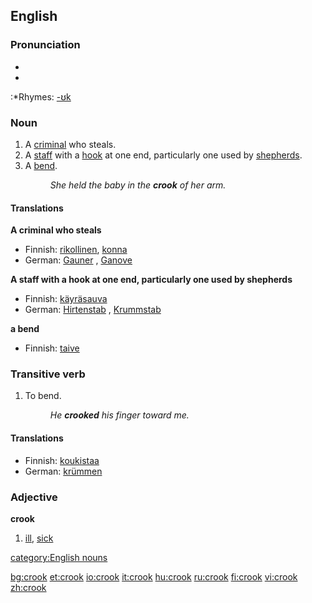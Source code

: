 ==English==

===Pronunciation===
*{{IPA|kɹʊk}}
*{{audio|en-us-crook.ogg|Audio (US)}}
:*Rhymes: [[Rhymes:English:-ʊk|-ʊk]]

===Noun===
{{en-noun}}

# A [[criminal]] who steals.
# A [[staff]] with a [[hook]] at one end, particularly one used by [[shepherd]]s.
# A [[bend]].
#:''She held the baby in the '''crook''' of her arm.''

====Translations====
'''A criminal who steals'''
*Finnish: [[rikollinen]], [[konna]]
*German: [[Gauner]] {{m}}, [[Ganove]] {{m}}

'''A staff with a hook at one end, particularly one used by shepherds'''
*Finnish: [[käyräsauva]]
*German: [[Hirtenstab]] {{m}}, [[Krummstab]] {{m}}

'''a bend'''
*Finnish: [[taive]]

===Transitive verb===
{{en-verb}}

# To bend.
#: ''He '''crooked''' his finger toward me.''

====Translations====
*Finnish: [[koukistaa]]
*German: [[krümmen]]

===Adjective===
'''crook'''

# {{cattag|Australian English}} [[ill]], [[sick]]
[[category:English nouns]]

[[bg:crook]]
[[et:crook]]
[[io:crook]]
[[it:crook]]
[[hu:crook]]
[[ru:crook]]
[[fi:crook]]
[[vi:crook]]
[[zh:crook]]